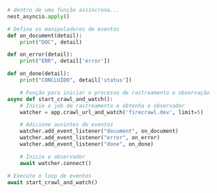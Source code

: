 ```python Python
# dentro de uma função assíncrona...
nest_asyncio.apply()

# Defina os manipuladores de eventos
def on_document(detail):
    print("DOC", detail)

def on_error(detail):
    print("ERR", detail['error'])

def on_done(detail):
    print("CONCLUÍDO", detail['status'])

    # Função para iniciar o processo de rastreamento e observação
async def start_crawl_and_watch():
    # Inicie o job de rastreamento e obtenha o observador
    watcher = app.crawl_url_and_watch('firecrawl.dev', limit=5)

    # Adicione ouvintes de eventos
    watcher.add_event_listener("document", on_document)
    watcher.add_event_listener("error", on_error)
    watcher.add_event_listener("done", on_done)

    # Inicie o observador
    await watcher.connect()

# Execute o loop de eventos
await start_crawl_and_watch()
```
